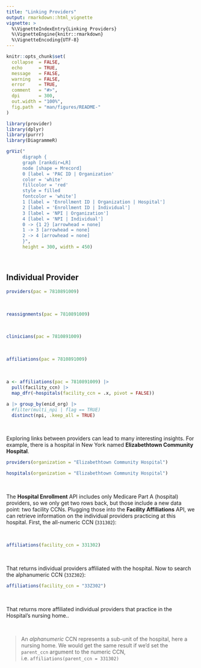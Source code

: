 ```yaml
---
title: "Linking Providers"
output: rmarkdown::html_vignette
vignette: >
  %\VignetteIndexEntry{Linking Providers}
  %\VignetteEngine{knitr::rmarkdown}
  %\VignetteEncoding{UTF-8}
---
```


```r
knitr::opts_chunk$set(
  collapse  = FALSE,
  echo      = TRUE, 
  message   = FALSE, 
  warning   = FALSE,
  error     = TRUE,
  comment   = "#>",
  dpi       = 300, 
  out.width = "100%",
  fig.path  = "man/figures/README-"
)
```

```r
library(provider)
library(dplyr)
library(purrr)
library(DiagrammeR)
```


```r
grViz("
      digraph {
      graph [rankdir=LR]
      node [shape = Mrecord]
      0 [label = 'PAC ID | Organization' 
      color = 'white' 
      fillcolor = 'red' 
      style = filled
      fontcolor = 'white']
      1 [label = 'Enrollment ID | Organization | Hospital']
      2 [label = 'Enrollment ID | Individual']
      3 [label = 'NPI | Organization']
      4 [label = 'NPI | Individual']
      0 -> {1 2} [arrowhead = none]
      1 -> 3 [arrowhead = none]
      2 -> 4 [arrowhead = none]
      }",
      height = 300, width = 450)
```

<br>

## Individual Provider

```r
providers(pac = 7810891009)
```
<br>

```r
reassignments(pac = 7810891009)
```
<br>

```r
clinicians(pac = 7810891009)
```

<br>

```r
affiliations(pac = 7810891009)
```

<br>

```r
a <- affiliations(pac = 7810891009) |> 
  pull(facility_ccn) |>
  map_dfr(~hospitals(facility_ccn = .x, pivot = FALSE))

a |> group_by(enid_org) |> 
  #filter(multi_npi | flag == TRUE)
  distinct(npi, .keep_all = TRUE)
```

<br>

Exploring links between providers can lead to many interesting insights. For example, there is a hospital in New York named **Elizabethtown Community Hospital**. 

```r
providers(organization = "Elizabethtown Community Hospital")
```



```r
hospitals(organization = "Elizabethtown Community Hospital")
```

<br>

The **Hospital Enrollment** API includes only Medicare Part A (hospital) providers, so we only get two rows back, but those include a new data point: two facility CCNs. Plugging those into the **Facility Affiliations** API, we can retrieve information on the individual providers practicing at this hospital. First, the all-numeric CCN (`331302`):

<br>

```r
affiliations(facility_ccn = 331302)
```


<br>

That returns individual providers affiliated with the hospital. Now to search the alphanumeric CCN (`33Z302`):


```r
affiliations(facility_ccn = "33Z302")
```

<br>

That returns more affiliated individual providers that practice in the Hospital's nursing home..

<br>

> An *alphanumeric* CCN represents a sub-unit of the hospital, here a nursing home. We would get the same result if we'd set the `parent_ccn` argument to the numeric CCN, i.e. `affiliations(parent_ccn = 331302)`

